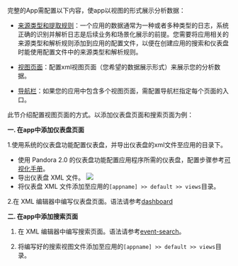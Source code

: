 完整的App需配置以下内容，使app以视图的形式展示分析数据：

* [来源类型和提取规则](/express/extend/6555/app-knowledge)：一个应用的数据通常为一种或者多种类型的日志，系统正确的识别并解析日志是后续业务和场景化展示的前提。您需要将应用相关的来源类型和解析规则添加到应用的配置文件，以便在创建应用的搜索和仪表盘时能使用配置文件中的来源类型和解析规则。

* [视图页面](/express/extend/6556/views)：配置xml视图页面（您希望的数据展示形式）来展示您的分析数据。

* [导航栏](/express/extend/6557/nav)：如果您的应用中包含多个视图页面，需配置导航栏指定每个页面的入口。

此节介绍配置视图页面的方式。以添加仪表盘页面和搜索页面为例：

**一. 在app中添加仪表盘页面**

1.使用系统的仪表盘功能配置仪表盘，并导出仪表盘的xml文件至应用的目录下。

* 使用 Pandora 2.0 的仪表盘功能配置应用程序所需的仪表盘，配置步骤参考[可视化手册](https://developer.qiniu.com/express/manual/6046/charts)。
*  导出仪表盘 XML 文件。
![](https://dn-odum9helk.qbox.me/FpBZkCb834F_5NLVXtFPBEAuLmmR)
* 将仪表盘 XML 文件添加至应用的`[appname] >> default >> views`目录。

2.在 XML 编辑器中编写仪表盘页面。语法请参考[dashboard](/express/extend/6595/dashboard-xml)

**二. 在app中添加搜索页面**

1. 在 XML 编辑器中编写搜索页面。语法请参考[event-search](/express/extend/6572/event-search)。

2. 将编写好的搜索视图文件添加至应用的`[appname] >> default >> views`目录。